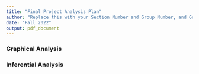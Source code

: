 ```yaml
---
title: "Final Project Analysis Plan"
author: "Replace this with your Section Number and Group Number, and Group Members names"
date: "Fall 2022"
output: pdf_document
---
```


<!-- SAVE this document as analysisPlan[sectionNumber_groupNumber].Rmd, e.g. for Section 2 Group 4, "analysisPlan0204.Rmd" and submit the compiled pdf file to Moodle -->

<!-- Read the More Details section on the Final Project Assignment sheet for what to include in the anaylsis plan. -->

### Graphical Analysis
<!-- What graphs will you create to explore your data? -->

### Inferential Analysis
<!-- What inferential analysis will you conduct? What are your hypotheses?  one-sided or two-sided?  What statistical significance level (for hypothesis tests) or confidence level (for confidence levels) will you use?  What methods will you use?  -->